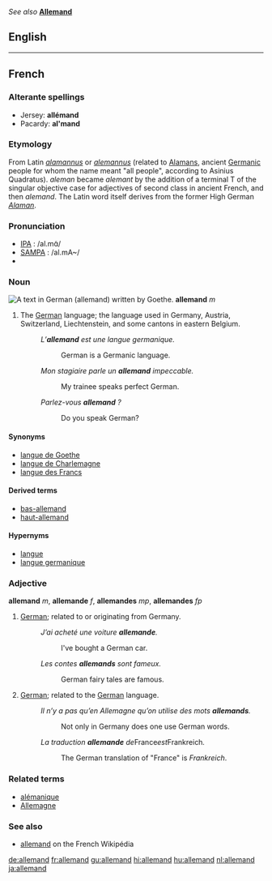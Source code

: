 ''See also'' '''[[Allemand]]'''

==English==
{{wikipedia}}

----

==French==
===Alterante spellings===
* Jersey: '''allémand'''
* Pacardy: '''al'mand'''

===Etymology===
From Latin ''[[alamannus]]'' or ''[[alemannus]]'' (related to [[Alaman]]s, ancient [[Germanic]] people for whom the name meant "all people", according to Asinius Quadratus). ''aleman'' became ''alemant'' by the addition of a terminal T of the singular objective case for adjectives of second class in ancient French, and then ''alemand''. The Latin word itself derives from the former High German ''[[Alaman]]''.

===Pronunciation===
*[[IPA]] : /al.mɑ̃/
*[[SAMPA]] : /al.mA~/
*{{audio|fr-allemand-fr FR-Paris.ogg|Audio (Parisian)}}

===Noun===
[[Image:Goethe Faust Opening Fraktur 20052706.jpg|thumb|A text in German ('''allemand''') written by Goethe.]]
'''allemand''' ''m''

# The [[German]] language; the language used in Germany, Austria, Switzerland, Liechtenstein, and some cantons in eastern Belgium.
#: ''L’'''allemand''' est une langue germanique.''
#:: German is a Germanic language.
#: ''Mon stagiaire parle un '''allemand''' impeccable.''
#:: My trainee speaks perfect German.
#: ''Parlez-vous '''allemand''' ?''
#:: Do you speak German?

====Synonyms====
* [[langue de Goethe]]
* [[langue de Charlemagne]]
* [[langue des Francs]]

====Derived terms====
* [[bas-allemand]]
* [[haut-allemand]]

====Hypernyms====
* [[langue]]
* [[langue germanique]]

===Adjective===
'''allemand''' ''m'', '''allemande''' ''f'', '''allemandes''' ''mp'', '''allemandes''' ''fp''

# [[German]]; related to or originating from Germany.
#: ''J’ai acheté une voiture '''allemande'''.''
#:: I've bought a German car.
#: ''Les contes '''allemands''' sont fameux.''
#:: German fairy tales are famous.
# [[German]]; related to the [[German]] language.
#: ''Il n’y a pas qu’en Allemagne qu’on utilise des mots '''allemands'''.''
#:: Not only in Germany does one use German words.
#: ''La traduction '''allemande''' de ''France'' est ''Frankreich''.''
#:: The German translation of "France" is ''Frankreich''.

===Related terms===
*[[alémanique]]
*[[Allemagne]]

===See also===
{{interwiktionary|code=de}}
* [http://fr.wikipedia.org/wiki/Allemand allemand] on the French Wikipédia

[[de:allemand]]
[[fr:allemand]]
[[gu:allemand]]
[[hi:allemand]]
[[hu:allemand]]
[[nl:allemand]]
[[ja:allemand]]